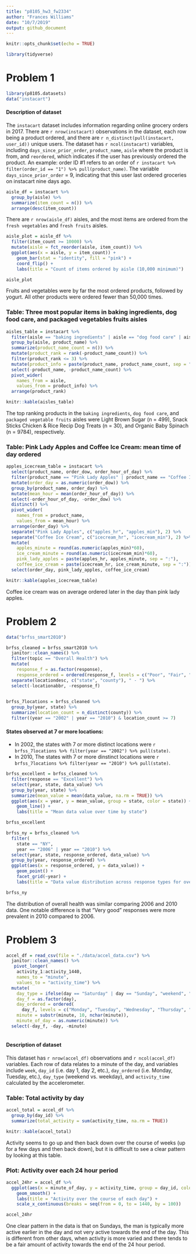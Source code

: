 ```yaml
---
title: "p8105_hw3_fw2334"
author: "Frances Williams"
date: "10/7/2019"
output: github_document
---
```


```r
knitr::opts_chunk$set(echo = TRUE)

library(tidyverse)
```

# Problem 1
```r
library(p8105.datasets)
data("instacart") 
```

#### Description of dataset
The `instacart` dataset includes information regarding online grocery orders in 2017. There are `r nrow(instacart)` observations in the dataset, each row being a product ordered, and there are `r n_distinct(pull(instacart, user_id))` unique users. The dataset has `r ncol(instacart)` variables, including `days_since_prior_order`, `product_name`, `aisle` where the product is from, and `reordered`, which indicates if the user has previously ordered the product. An example: order ID #1 refers to an order of `r instacart %>% filter(order_id == "1") %>% pull(product_name)`. The variable `days_since_prior_order` = 9, indicating that this user last ordered groceries on instacart nine days ago. 

```r
aisle_df = instacart %>% 
  group_by(aisle) %>% 
  summarize(item_count = n()) %>% 
  arrange(desc(item_count))
```

There are `r nrow(aisle_df)` aisles, and the most items are ordered from the `fresh vegetables` and `fresh fruits` aisles.


```r
aisle_plot = aisle_df %>%
  filter(item_count >= 10000) %>% 
  mutate(aisle = fct_reorder(aisle, item_count)) %>% 
  ggplot(aes(x = aisle, y = item_count)) +
    geom_bar(stat = "identity", fill = "pink") +
    coord_flip() +
    labs(title = "Count of items ordered by aisle (10,000 minimum)")

aisle_plot
```

Fruits and vegetables were by far the most ordered products, followed by yogurt. All other products were ordered fewer than 50,000 times. 

### Table: Three most popular items in baking ingredients, dog food care, and packaged vegetables fruits aisles

```r
aisles_table = instacart %>%
  filter(aisle == "baking ingredients" | aisle == "dog food care" | aisle == "packaged vegetables fruits") %>% 
  group_by(aisle, product_name) %>% 
  summarize(product_name_count = n()) %>% 
  mutate(product_rank = rank(-product_name_count)) %>% 
  filter(product_rank <= 3) %>% 
  mutate(product_info = paste(product_name, product_name_count, sep = ", n = ")) %>% 
  select(-product_name, -product_name_count) %>% 
  pivot_wider(
    names_from = aisle,
    values_from = product_info) %>% 
  arrange(product_rank)

knitr::kable(aisles_table)
```

The top ranking products in the `baking ingredients`, `dog food care`, and `packaged vegetable fruits` aisles were Light Brown Sugar (n = 499), Snack Sticks Chicken & Rice Recip Dog Treats (n = 30), and Organic Baby Spinach (n = 9784), respectively. 

### Table: Pink Lady Apples and Coffee Ice Cream: mean time of day ordered


```r
apples_icecream_table = instacart %>% 
  select(product_name, order_dow, order_hour_of_day) %>% 
  filter(product_name == "Pink Lady Apples" | product_name == "Coffee Ice Cream") %>% 
  mutate(order_day = as.numeric(order_dow)) %>% 
  group_by(product_name, order_day) %>% 
  mutate(mean_hour = mean(order_hour_of_day)) %>% 
  select(-order_hour_of_day, -order_dow) %>% 
  distinct() %>% 
  pivot_wider(
    names_from = product_name,
    values_from = mean_hour) %>% 
  arrange(order_day) %>% 
  separate("Pink Lady Apples", c("apples_hr", "apples_min"), 2) %>% 
  separate("Coffee Ice Cream", c("icecream_hr", "icecream_min"), 2) %>% 
  mutate(
    apples_minute = round(as.numeric(apples_min)*60),
    ice_cream_minute = round(as.numeric(icecream_min)*60),
    pink_lady_apples = paste(apples_hr, apples_minute, sep = ":"),
    coffee_ice_cream = paste(icecream_hr, ice_cream_minute, sep = ":")) %>% 
  select(order_day, pink_lady_apples, coffee_ice_cream)

knitr::kable(apples_icecream_table)
```


Coffee ice cream was on average ordered later in the day than pink lady apples. 


# Problem 2
```r
data("brfss_smart2010")

brfss_cleaned = brfss_smart2010 %>% 
  janitor::clean_names() %>%
  filter(topic == "Overall Health") %>% 
  mutate(
    response_f = as.factor(response),
    response_ordered = ordered(response_f, levels = c("Poor", "Fair", "Good", "Very good", "Excellent"))) %>% 
  separate(locationdesc, c("state", "county"), " - ") %>% 
  select(-locationabbr, -response_f)
  
```


```r
brfss_7locations = brfss_cleaned %>% 
  group_by(year, state) %>% 
  summarize(location_count = n_distinct(county)) %>% 
  filter((year == "2002" | year == "2010") & location_count >= 7)
```

#### States observed at 7 or more locations:
* In 2002, the states with 7 or more distinct locations were `r brfss_7locations %>% filter(year == "2002") %>% pull(state)`. 
* In 2010, The states with 7 or more dinstinct locations were `r brfss_7locations %>% filter(year == "2010") %>% pull(state)`.


```r
brfss_excellent = brfss_cleaned %>% 
  filter(response == "Excellent") %>% 
  select(year, state, data_value) %>% 
  group_by(year, state) %>% 
  summarize(mean_value = mean(data_value, na.rm = TRUE)) %>%
  ggplot(aes(x = year, y = mean_value, group = state, color = state)) +
    geom_line() +
    labs(title = "Mean data value over time by state")

brfss_excellent
```

```r
brfss_ny = brfss_cleaned %>% 
  filter(
    state == "NY",
    year == "2006" | year == "2010") %>% 
  select(year, state, response_ordered, data_value) %>% 
  group_by(year, response_ordered) %>% 
  ggplot(aes(x = response_ordered, y = data_value)) +
    geom_point() +
    facet_grid(~year) +
    labs(title = "Data value distribution across response types for overall health in New York")

brfss_ny
```

The distribution of overall health was similar comparing 2006 and 2010 data. One notable difference is that "Very good" responses were more prevalent in 2010 compared to 2006.  


# Problem 3

```r
accel_df = read_csv(file = "./data/accel_data.csv") %>% 
  janitor::clean_names() %>% 
   pivot_longer(
    activity_1:activity_1440,
    names_to = "minute",
    values_to = "activity_time") %>% 
  mutate(
    day_type = ifelse(day == "Saturday" | day == "Sunday", "weekend", "weekday"),
    day_f = as.factor(day),
    day_ordered = ordered(
      day_f, levels = c("Monday", "Tuesday", "Wednesday", "Thursday", "Friday", "Saturday", "Sunday")),
    minute = substr(minute, 10, nchar(minute)),
    minute_of_day = as.numeric(minute)) %>%
  select(-day_f, -day, -minute)
  
```

#### Description of dataset
This dataset has `r nrow(accel_df)` observations and `r ncol(accel_df)` variables. Each row of data relates to a minute of the day, and variables include `week`, `day_id` (i.e. day 1, day 2, etc.), `day_ordered` (i.e. Monday, Tuesday, etc.), `day_type` (weekend vs. weekday), and `activity_time` calculated by the accelerometer. 

### Table: Total activity by day
```r
accel_total = accel_df %>% 
  group_by(day_id) %>% 
  summarize(total_activity = sum(activity_time, na.rm = TRUE))

knitr::kable(accel_total)
```

Activity seems to go up and then back down over the course of weeks (up for a few days and then back down), but it is difficult to see a clear pattern by looking at this table. 

### Plot: Activity over each 24 hour period

```r
accel_24hr = accel_df %>% 
  ggplot(aes(x = minute_of_day, y = activity_time, group = day_id, color = day_ordered)) +
    geom_smooth() +
    labs(title = "Activity over the course of each day") +
    scale_x_continuous(breaks = seq(from = 0, to = 1440, by = 100))

accel_24hr
```

One clear pattern in the data is that on Sundays, the man is typically more active earlier in the day and not very active towards the end of the day. This is different from other days, when activity is more varied and there tends to be a fair amount of activity towards the end of the 24 hour period. 

